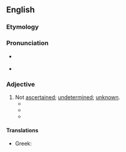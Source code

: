 ==English==

===Etymology===
{{prefix|un|ascertained|lang=en}}

===Pronunciation===
* {{a|RP}} {{IPA|/ˌʌnæsəˈteɪnd/|lang=en}}
* {{a|GA}} {{IPA|/ˌʌnæsɚˈteɪnd/|lang=en}}

===Adjective===
{{en-adj}}

# Not [[ascertained]]; [[undetermined]]; [[unknown]].
#* {{quote-book|year=1862|author={{w|Herbert Spencer}}|chapter=Religion and Science|title=First Principles|location=London|publisher=Williams and Norgate|page=17|pageurl=https://books.google.com/books?oe=UTF-8&id=BBoRAAAAYAAJ&pg=PA17#v=onepage&q&f=false|passage=Throughout all future time, as now, the human mind may occupy itself, not only with ascertained phenomena and their relations, but also with that '''unascertained''' something which phenomena and their relations imply.}}
#* {{quote-book|year=1881|author={{w|William Dean Howells}}|chapter=IV|title=A Fearful Responsibility|location=Boston|publisher=James R. Osgood and Company|page=38|pageurl=https://books.google.com/books?id=fJ0fAQAAIAAJ&pg=PA38|passage=A conjecture vaguely taking shape in his mind resolved itself to nothing again, and left him with only the ache of something '''unascertained.'''}}
#* {{quote-journal|date=1917-03-23|title=When the House Meets|journal={{w|The New York Times}}|page=8|pageurl=https://timesmachine.nytimes.com/timesmachine/1917/03/23/102324110.html?pageNumber=8|passage=This will dispose of the power of the five perhaps estimable but unknown individuals known as “independents” to control in accordance with their '''unascertained''' prejudices the self-defending labors of a great nation in the presence of an efficient foe.}}

====Translations====
{{trans-top|not ascertained}}
* Greek: {{t|el|αδιαπίστωτος}}
{{trans-mid}}
{{trans-bottom}}